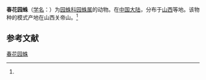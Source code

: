 {{Speciesbox
| name = 春花园蛛
| status = 
| status_system = 
| image = 
| genus = Araneus
| species = chunhuaia
| authority = (Zhu et al, 1988)<ref name='id13468'>{{cite web| url =http://www.bioinfo.cn/db05/BjdwSpecies.php?action=view&id=13468| title =春花园蛛| work =《中国动物物种编目数据库》| publisher =中国科学院微生物研究所| author =中国科学院动物研究所| accessdate =2009-04-28| deadurl =yes| archiveurl =https://web.archive.org/web/20160305055252/http://www.bioinfo.cn/db05/BjdwSpecies.php?action=view&id=13468| archivedate =2016-03-05}}</ref>
}}

'''春花园蛛'''（[[学名|学名]]：{{lang|la|''Araneus chunhuaia''}}）为[[园蛛科|园蛛科]][[园蛛属|园蛛属]]的动物。在[[中国大陆|中国大陆]]，分布于[[山西|山西]]等地。该物种的模式产地在山西关帝山。<ref name='id13468'/>

== 参考文献 ==
{{reflist}}

{{Wikispecies|Araneus chunhuaia}}
{{Taxonbar|from=Q4288171}}

[[Category:园蛛属|春花园蛛]]


{{蜘蛛小作品}}